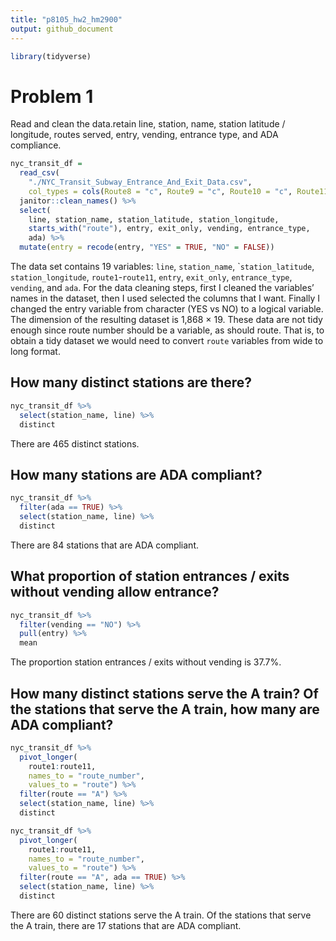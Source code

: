 ```yaml
---
title: "p8105_hw2_hm2900"
output: github_document
---
```


```r
library(tidyverse)
```

# Problem 1

Read and clean the data.retain line, station, name, station latitude / longitude, routes served, entry, vending, entrance type, and ADA compliance.

```r
nyc_transit_df = 
  read_csv(
    "./NYC_Transit_Subway_Entrance_And_Exit_Data.csv", 
    col_types = cols(Route8 = "c", Route9 = "c", Route10 = "c", Route11 = "c")) %>% 
  janitor::clean_names() %>%
  select(
    line, station_name, station_latitude, station_longitude, 
    starts_with("route"), entry, exit_only, vending, entrance_type, 
    ada) %>% 
  mutate(entry = recode(entry, "YES" = TRUE, "NO" = FALSE))
```

The data set contains 19 variables: `line`, `station_name`, ``station_latitude`, `station_longitude`, `route1`-`route11`, `entry`, `exit_only`, `entrance_type`, `vending`, and `ada`. 
For the data cleaning steps, first I cleaned the variables' names in the dataset, then I used selected the columns that I want. Finally I changed the entry variable from character (YES vs NO) to a logical variable. The dimension of the resulting dataset is 1,868 × 19. 
These data are not tidy enough since route number should be a variable, as should route. That is, to obtain a tidy dataset we would need to convert `route` variables from wide to long format.

## How many distinct stations are there?

```r
nyc_transit_df %>% 
  select(station_name, line) %>% 
  distinct
```

There are 465 distinct stations.

## How many stations are ADA compliant?

```r
nyc_transit_df %>% 
  filter(ada == TRUE) %>%
  select(station_name, line) %>% 
  distinct 
```

There are 84 stations that are ADA compliant.

## What proportion of station entrances / exits without vending allow entrance?

```r
nyc_transit_df %>%
  filter(vending == "NO") %>% 
  pull(entry) %>% 
  mean
```

The proportion station entrances / exits without vending is 37.7%.

## How many distinct stations serve the A train? Of the stations that serve the A train, how many are ADA compliant?

```r
nyc_transit_df %>% 
  pivot_longer(
    route1:route11,
    names_to = "route_number",
    values_to = "route") %>% 
  filter(route == "A") %>% 
  select(station_name, line) %>% 
  distinct

nyc_transit_df %>% 
  pivot_longer(
    route1:route11,
    names_to = "route_number",
    values_to = "route") %>% 
  filter(route == "A", ada == TRUE) %>% 
  select(station_name, line) %>% 
  distinct
```

There are 60 distinct stations serve the A train. Of the stations that serve the A train, there are 17 stations that are ADA compliant.












































